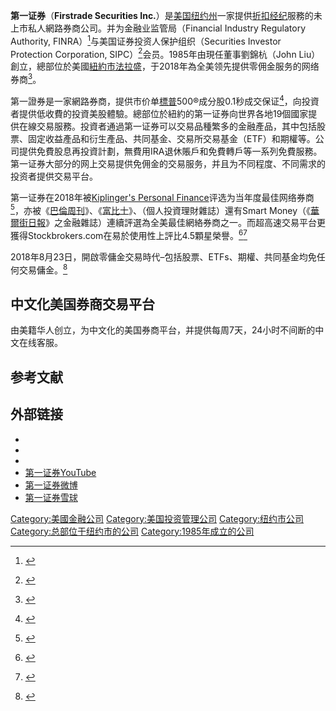 {{Infobox company
| name = 第一证券
| name_en = Firstrade Securities
| logo = Firstrade Logo.png
| logo_size = 300px
| logo_caption = 高水準的服务，更低廉的费用<br><small>Lower costs, higher standards</small>
| image =          
| image_size =
| image_caption =
| former_name =
| type = [[私人公司|私人公司]]
| trading_name = 
| native_name = 
| native_name_lang = <!-- 公司名稱原文語言的ISO 639-1代碼。例如填寫「ja」表示日語。 -->
| other_name = 
| traded_as = 
| ISIN = 
| local_code_name=
| local_code = 
| fate = 
| predecessor = 
| successor = 
| foundation =  {{Start date and age|df=yes|1985|10|17}}
| defunct = <!-- {{End date|YYYY|MM|DD}} -->
| location = {{US}}[[纽约州|纽约州]][[纽约市|纽约市]][[法拉盛|法拉盛]]
| locations = 
| area_served = 
| founder = [[劉錦杭|劉錦杭]]（John Liu）
| key_people = [[劉錦杭|劉錦杭]]（John Liu），[[執行長|執行長]]
| industry = [[证券代理|证券代理]]
| products = [[证券经纪人|证券经纪人]]
| services = 
| revenue = 
| operating_income = 
| net_income = 
| aum = <!-- 僅適用於金融服務類公司。 -->
| assets = 
| equity = 
| owner = 
| num_employees = 
| num_employees_year = 
| parent = 
| divisions = 
| subsid = 
| homepage ={{URL|www.firstrade.com}}
| slogan = 
| capital = 
| market_value = 
| P/E_ratio = 
| earnings_per_share = 
| net_asset_value = 
| accounting_period = 
| major_shareholder = 
| footnotes = 
}}

'''第一证券'''（'''Firstrade Securities Inc.'''）是[[美国|美国]][[纽约州|纽约州]]一家提供[[折扣经纪|折扣经纪]]服務的未上市私人網路券商公司。并为金融业监管局（Financial Industry Regulatory Authority, FINRA）<ref>{{en}} {{cite web |title=FINRA broker check |url=https://brokercheck.finra.org/firm/summary/16843 |accessdate=2018-10-18 |archive-date=2018-10-18 |archive-url=https://web.archive.org/web/20181018122330/https://brokercheck.finra.org/firm/summary/16843 |dead-url=no }}</ref>与美国证券投资人保护组织（Securities Investor Protection Corporation, SIPC）<ref>{{en}} {{cite web |title=SIPC - List of Member |url=https://www.sipc.org/list-of-members?query=FIRSTRADE |accessdate=2018-10-19 |archive-date=2018-10-19 |archive-url=https://web.archive.org/web/20181019121831/https://www.sipc.org/list-of-members?query=FIRSTRADE |dead-url=no }}</ref>会员。1985年由現任董事劉錦杭（John Liu）創立，總部位於美國[[紐約市|紐約市]][[法拉盛|法拉盛]]，于2018年為全美领先提供零佣金服务的网络券商<ref>{{en}} {{Cite web|url=https://www.liberatedstocktrader.com/firstrade-online-stock-broker-review/|title=Firstrade Commission Free Stock Trading-Broker Review-2018|website=liberatedstocktrader.com|access-date=2018-10-17|archive-date=2018-10-17|archive-url=https://web.archive.org/web/20181017204611/https://www.liberatedstocktrader.com/firstrade-online-stock-broker-review/|dead-url=no}}</ref>。

第一證券是一家網路券商，提供市价单[[標普|標普]]500®成分股0.1秒成交保证<ref>{{cite web|title=第一證券以快速交易速度領先行業|url=https://www.firstrade.com/content/zh-tw/aboutus/press?page=pr190109|accessdate=|author=|date=|publisher=|archive-date=2019-04-04|archive-url=https://web.archive.org/web/20190404010726/https://www.firstrade.com/content/zh-tw/aboutus/press%3Fpage%3Dpr190109|dead-url=no}}</ref>，向投資者提供低收費的投資美股體驗。總部位於紐約的第一证券向世界各地19個國家提供在線交易服務。投資者通過第一证券可以交易品種繁多的金融產品，其中包括股票、固定收益產品和衍生產品、共同基金、交易所交易基金（ETF）和期權等。公司提供免費股息再投資計劃，無費用IRA退休賬戶和免費轉戶等一系列免費服務。第一证券大部分的网上交易提供免佣金的交易服务，并且为不同程度、不同需求的投资者提供交易平台。

第一证券在2018年被[[Kiplinger's_Personal_Finance|Kiplinger's Personal Finance]]评选为当年度最佳网络券商<ref>{{en}} {{cite web |title=Best Online Brokers, 2018 |url=https://www.kiplinger.com/slideshow/investing/T052-S002-best-online-brokers-2018/index.html |accessdate=2018-10-17 |archive-date=2018-12-17 |archive-url=https://web.archive.org/web/20181217214903/https://www.kiplinger.com/slideshow/investing/T052-S002-best-online-brokers-2018/index.html |dead-url=no }}</ref>，亦被《[[巴倫周刊|巴倫周刊]]》、《[[富比士|富比士]]》、{{tsl|en|Kiplinger|Kiplinger}}（個人投資理財雜誌）還有Smart Money（《[[華爾街日報|華爾街日報]]》之金融雜誌）連續評選為全美最佳網絡券商之一。而超高速交易平台更獲得Stockbrokers.com在易於使用性上評比4.5顆星榮譽。<ref>{{en}} {{cite web |title=TMCNET Article |url=http://www.tmcnet.com/usubmit/2004/aug/1063298.htm |accessdate=2009-03-25 |archive-date=2011-06-07 |archive-url=https://web.archive.org/web/20110607002513/http://www.tmcnet.com/usubmit/2004/aug/1063298.htm |dead-url=no }}</ref><ref>{{en}} {{cite web |title=SmartMoney Magazine Broker Survey: Hook the Right Broker |url=http://www.smartmoney.com/brokers/index.cfm?story=2005-intro&pgnum=3 |accessdate=2009-03-25 |archive-date=2008-10-09 |archive-url=https://web.archive.org/web/20081009163407/http://www.smartmoney.com/brokers/index.cfm?story=2005-intro&pgnum=3 |dead-url=no }}</ref>

2018年8月23日，開啟零傭金交易時代–包括股票、ETFs、期權、共同基金均免任何交易傭金。<ref>{{Cite web|title=美股網路券商新聞中心|url=https://www.firstrade.com/content/zh-tw/aboutus/press?page=pr180823|work=www.firstrade.com|accessdate=2019-04-04|archive-date=2019-04-04|archive-url=https://web.archive.org/web/20190404010527/https://www.firstrade.com/content/zh-tw/aboutus/press%3Fpage%3Dpr180823|dead-url=no}}</ref>

== 中文化美国券商交易平台 ==
由美籍华人创立，为中文化的美国券商平台，并提供每周7天，24小时不间断的中文在线客服。

== 参考文献 == 
{{reflist}}

==外部链接==
*{{Official website}}
*{{facebook|firstrade}}{{en}}
*{{twitter|firstrade}}{{en}}
*[https://www.youtube.com/channel/UCtBtnuTJG3FWNpx0q-pQzWw 第一证券YouTube] {{Wayback|url=https://www.youtube.com/channel/UCtBtnuTJG3FWNpx0q-pQzWw |date=20190412065133 }}
*[http://www.weibo.com/firstrade 第一证券微博] {{Wayback|url=http://www.weibo.com/firstrade |date=20190404010537 }}
*[https://xueqiu.com/u/6592559979 第一证券雪球] {{Wayback|url=https://xueqiu.com/u/6592559979 |date=20181017163142 }}

[[Category:美國金融公司|Category:美國金融公司]]
[[Category:美国投资管理公司|Category:美国投资管理公司]]
[[Category:纽约市公司|Category:纽约市公司]]
[[Category:总部位于纽约市的公司|Category:总部位于纽约市的公司]]
[[Category:1985年成立的公司|Category:1985年成立的公司]]
